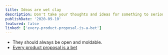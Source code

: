 ```yaml
---
title: Ideas are wet clay
description: Don't take your thoughts and ideas for something to seriously.
publishDate: '2020-09-10'
featured: false
linked: ['every-product-proposal-is-a-bet']
---
```


- They should always be open and moldable.
- [Every product proposal is a bet](every-product-proposal-is-a-bet)
